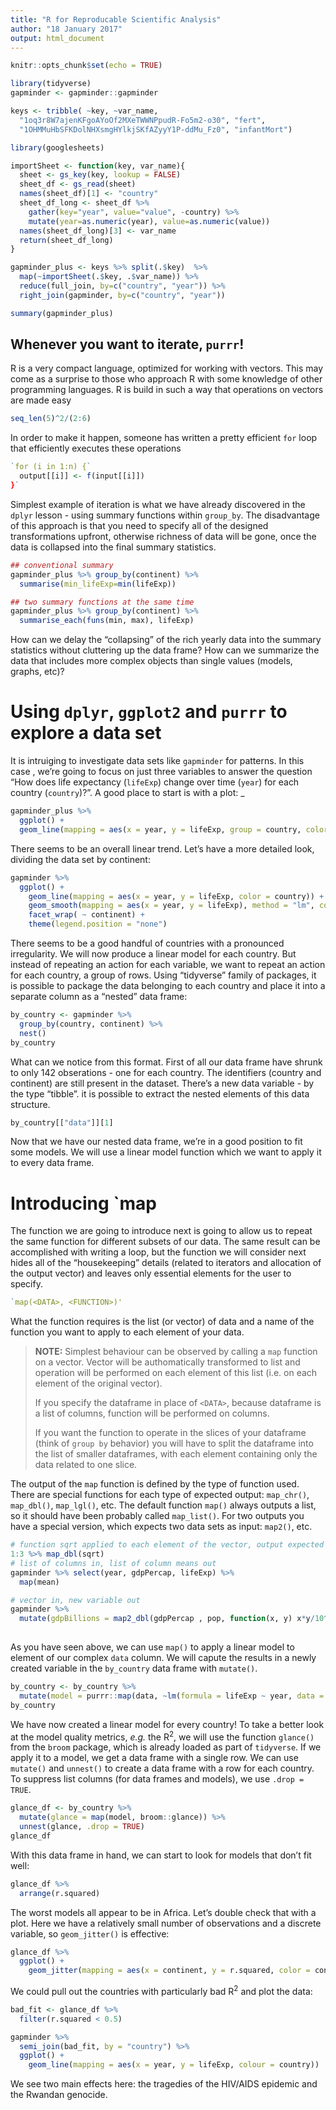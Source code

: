 ```yaml
---
title: "R for Reproducable Scientific Analysis"
author: "18 January 2017"
output: html_document
---
```


```r
knitr::opts_chunk$set(echo = TRUE)
```


```r
library(tidyverse)
gapminder <- gapminder::gapminder

keys <- tribble( ~key, ~var_name,
  "1oq3r8W7ajenKFgoAYoOf2MXeTWWNPpudR-Fo5m2-o30", "fert",
  "1OHMMuHbSFKDolNHXsmgHYlkjSKfAZyyY1P-ddMu_Fz0", "infantMort")

library(googlesheets)

importSheet <- function(key, var_name){
  sheet <- gs_key(key, lookup = FALSE)
  sheet_df <- gs_read(sheet)
  names(sheet_df)[1] <- "country"
  sheet_df_long <- sheet_df %>% 
    gather(key="year", value="value", -country) %>% 
    mutate(year=as.numeric(year), value=as.numeric(value))
  names(sheet_df_long)[3] <- var_name
  return(sheet_df_long)
}

gapminder_plus <- keys %>% split(.$key)  %>%  
  map(~importSheet(.$key, .$var_name)) %>% 
  reduce(full_join, by=c("country", "year")) %>% 
  right_join(gapminder, by=c("country", "year"))

summary(gapminder_plus)
```

## Whenever you want to iterate, `purrr`!

R is a very compact language, optimized for working with vectors. This may come as a surprise to those who approach R with some knowledge of other programming languages. R is build in such a way that operations on vectors are made easy

```r
seq_len(5)^2/(2:6)
```

In order to make it happen, someone has written a pretty efficient `for` loop that efficiently executes these operations

```r
`for (i in 1:n) {`
  output[[i]] <- f(input[[i]])
}`
```

Simplest example of iteration is what we have already discovered in the `dplyr` lesson - using summary functions within `group_by`. The disadvantage of this approach is that you need to specify all of the designed transformations upfront, otherwise richness of data will be gone, once the data is collapsed into the final summary statistics.

```r
## conventional summary
gapminder_plus %>% group_by(continent) %>% 
  summarise(min_lifeExp=min(lifeExp))

## two summary functions at the same time
gapminder_plus %>% group_by(continent) %>% 
  summarise_each(funs(min, max), lifeExp)

```

How can we delay the "collapsing" of the rich yearly data into the summary statistics without cluttering up the data frame? How can we summarize the data that includes more complex objects than single values (models, graphs, etc)?

# Using `dplyr`, `ggplot2` and `purrr` to explore a data set

It is intruiging to investigate data sets like `gapminder` for patterns. In this case , we're going to focus on just three variables to answer the question "How does life expectancy (`lifeExp`) change over time (`year`) for each country (`country`)?". A good place to start is with a plot:
_
```r

gapminder_plus %>% 
  ggplot() + 
  geom_line(mapping = aes(x = year, y = lifeExp, group = country, color = continent))
```

There seems to be an overall linear trend. Let's have a more detailed look, dividing the data set by continent:

```r
gapminder %>% 
  ggplot() +
    geom_line(mapping = aes(x = year, y = lifeExp, color = country)) +
    geom_smooth(mapping = aes(x = year, y = lifeExp), method = "lm", color = "black") +
    facet_wrap( ~ continent) +
    theme(legend.position = "none")
```

There seems to be a good handful of countries with a pronounced irregularity. We will now produce a linear model for each country. But instead of repeating an action for each variable, we want to repeat an action for each country, a group of rows. Using "tidyverse" family of packages, it is possible to package the data belonging to each country and place it into a separate column as a "nested" data frame:

```r
by_country <- gapminder %>% 
  group_by(country, continent) %>% 
  nest()
by_country
```

What can we notice from this format. First of all our data frame have shrunk to only 142 obserations - one for each country. The identifiers (country and continent) are still present in the dataset. There's a new data variable - by the type "tibble". it is possible to extract the nested elements of this data structure.

```r
by_country[["data"]][1] 
```


Now that we have our nested data frame, we're in a good position to fit some models. We will use a linear model function which we want to apply it to every data frame. 

# Introducing `map

The function we are going to introduce next is going to allow us to repeat the same function for different subsets of our data. The same result can be accomplished with writing a loop, but the function we will consider next hides all of the "housekeeping" details (related to iterators and allocation of the output vector) and leaves only essential elements for the user to specify.

```r
`map(<DATA>, <FUNCTION>)'
```

What the function requires is the list (or vector) of data and a name of the function you want to apply to each element of your data.

> __NOTE:__  Simplest behaviour can be observed by calling a `map` function on a vector. Vector will be authomatically transformed to list and operation will be performed on each element of this list (i.e. on each element of the original vector). 
>
> If you specify the dataframe in place of `<DATA>`, because dataframe is a list of columns, function will be performed on columns.
>
> If you want the function to operate in the slices of your dataframe (think of `group by` behavior) you will have to split the dataframe into the list of smaller dataframes, with each element containing only the data related to one slice.

The output of the `map` function is defined by the type of function used. There are special functions for each type of expected output: `map_chr()`, `map_dbl()`, `map_lgl()`, etc. The default function `map()` always outputs a list, so it should have been probably called `map_list()`. For two outputs you have a special version, which expects two data sets as input: `map2()`, etc. 

```r

# function sqrt applied to each element of the vector, output expected as a numeric vector
1:3 %>% map_dbl(sqrt)
# list of columns in, list of column means out
gapminder %>% select(year, gdpPercap, lifeExp) %>%
  map(mean)

# vector in, new variable out
gapminder %>% 
  mutate(gdpBillions = map2_dbl(gdpPercap , pop, function(x, y) x*y/10^9))
  
```


As you have seen above, we can use `map()` to apply a linear model to element of our complex `data` column. We will capute the results in a newly created variable in the `by_country` data frame with `mutate()`.

```r
by_country <- by_country %>% 
  mutate(model = purrr::map(data, ~lm(formula = lifeExp ~ year, data = .x)))
by_country
```

We have now created a linear model for every country! To take a better look at the model quality metrics, *e.g.* the R^2^, we will use the function `glance()` from the `broom` package, which is already loaded as part of `tidyverse`. If we apply it to a model, we get a data frame with a single row. We can use `mutate()` and `unnest()` to create a data frame with a row for each country. To suppress list columns (for data frames and models), we use `.drop = TRUE`.

```r
glance_df <- by_country %>% 
  mutate(glance = map(model, broom::glance)) %>% 
  unnest(glance, .drop = TRUE)
glance_df
```

With this data frame in hand, we can start to look for models that don’t fit well:

```r
glance_df %>% 
  arrange(r.squared)
```

The worst models all appear to be in Africa. Let's double check that with a plot. Here we have a relatively small number of observations and a discrete variable, so `geom_jitter()` is effective:

```r
glance_df %>% 
  ggplot() + 
    geom_jitter(mapping = aes(x = continent, y = r.squared, color = continent), width = 0.3)
```

We could pull out the countries with particularly bad R^2^ and plot the data:

```r
bad_fit <- glance_df %>% 
  filter(r.squared < 0.5)

gapminder %>% 
  semi_join(bad_fit, by = "country") %>% 
  ggplot() +
    geom_line(mapping = aes(x = year, y = lifeExp, colour = country))
```

We see two main effects here: the tragedies of the HIV/AIDS epidemic and the Rwandan genocide.
